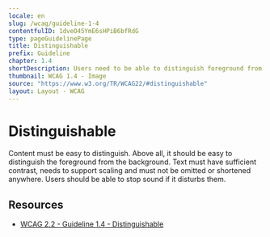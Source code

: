 ```yaml
---
locale: en
slug: /wcag/guideline-1-4
contentfulID: 1dveO45YmE6sHPiB6bfRdG
type: pageGuidelinePage
title: Distinguishable
prefix: Guideline
chapter: 1.4
shortDescription: Users need to be able to distinguish foreground from background information.
thumbnail: WCAG 1.4 - Image
source: "https://www.w3.org/TR/WCAG22/#distinguishable"
layout: Layout - WCAG
---
```


# Distinguishable

Content must be easy to distinguish. Above all, it should be easy to distinguish the foreground from the background. Text must have sufficient contrast, needs to support scaling and must not be omitted or shortened anywhere. Users should be able to stop sound if it disturbs them.

## Resources

- [WCAG 2.2 - Guideline 1.4 - Distinguishable](https://www.w3.org/TR/WCAG22/#distinguishable)
